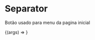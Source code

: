 
<Meta title="components/Home/Separator" component={Separator} />

# Separator

Botão usado para menu da pagina inicial

<ArgsTable of={Separator} />

<Canvas>
  <Story
    name="Separator Component"
    args={{
      ...Separator.defaultProps,
    }}
  >
    {(args) => <ButtonMenu {...args} />}
  </Story>
</Canvas>
